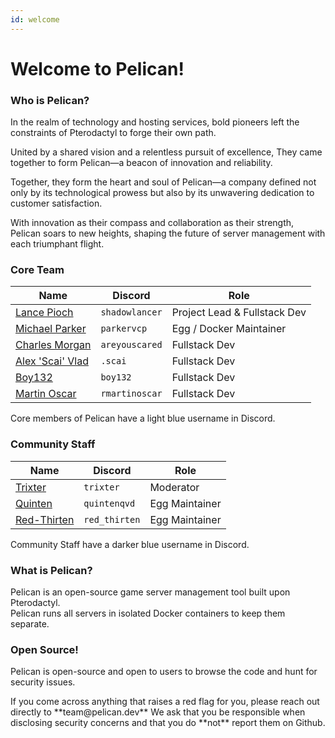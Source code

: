 ```yaml
---
id: welcome
---
```



# Welcome to Pelican!

### Who is Pelican?
In the realm of technology and hosting services, bold pioneers left the constraints of Pterodactyl to forge their own path.  

United by a shared vision and a relentless pursuit of excellence, They came together to form Pelican—a beacon of innovation and reliability.  

Together, they form the heart and soul of Pelican—a company defined not only by its technological prowess but also by its unwavering dedication to customer satisfaction.  

With innovation as their compass and collaboration as their strength, Pelican soars to new heights, shaping the future of server management with each triumphant flight.

### Core Team

| Name                                                   | Discord         | Role                        |
|--------------------------------------------------------|-----------------|-----------------------------|
| [Lance Pioch](https://github.com/lancepioch)           | `shadowlancer`  | Project Lead & Fullstack Dev|
| [Michael Parker](https://github.com/parkervcp)         | `parkervcp`     | Egg / Docker Maintainer     |
| [Charles Morgan](https://github.com/notAreYouScared)   | `areyouscared`  | Fullstack Dev               |
| [Alex 'Scai' Vlad](https://github.com/alexevladgabriel)| `.scai`         | Fullstack Dev               |
| [Boy132](https://github.com/boy132)                    | `boy132`        | Fullstack Dev               |
| [Martin Oscar](https://github.com/RMartinOscar)        | `rmartinoscar`  | Fullstack Dev               |

Core members of Pelican have a light blue username in Discord.

### Community Staff

| Name                                           | Discord       | Role          |
|------------------------------------------------|---------------|---------------|
| [Trixter](https://github.com/TrixterTheTux)    | `trixter`     | Moderator     |
| [Quinten](https://github.com/QuintenQVD0)      | `quintenqvd`  | Egg Maintainer|
| [Red-Thirten](https://github.com/lilkingjr1)   | `red_thirten` | Egg Maintainer|

Community Staff have a darker blue username in Discord.
### What is Pelican?
Pelican is an open-source game server management tool built upon Pterodactyl.  
Pelican runs all servers in isolated Docker containers to keep them separate. 

### Open Source!
Pelican is open-source and open to users to browse the code and hunt for security issues.  

<Admonition type="warning" title="🔒 Reporting Security Issues. 🔒">
    If you come across anything that raises a red flag for you, please reach out directly to **team@pelican.dev**  
    We ask that you be responsible when disclosing security concerns and that you do **not** report them on Github.
</Admonition>

